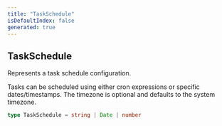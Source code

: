 ```yaml
---
title: "TaskSchedule"
isDefaultIndex: false
generated: true
---
```



<!-- This file was generated from the CommandKit source. Do not modify. Instead, re-run the "docgen" script -->


## TaskSchedule

<GenerationInfo sourceFile="packages/tasks/src/types.ts" sourceLine="9" packageName="@commandkit/tasks" />

Represents a task schedule configuration.

Tasks can be scheduled using either cron expressions or specific dates/timestamps.
The timezone is optional and defaults to the system timezone.

```ts title="Signature"
type TaskSchedule = string | Date | number
```
